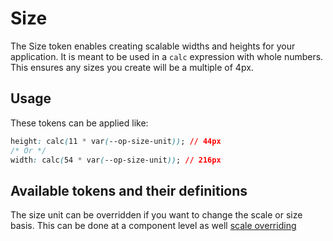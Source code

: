 
<Meta title='Tokens/Sizing' />

# Size

<div
  dangerouslySetInnerHTML={{
    __html: createSourceCodeLink({ link: 'core/tokens/base_tokens.scss' }).outerHTML,
  }}
></div>

The Size token enables creating scalable widths and heights for your application. It is meant to be used in a `calc` expression with whole numbers. This ensures any sizes you create will be a multiple of 4px.

## Usage

These tokens can be applied like:

```css
height: calc(11 * var(--op-size-unit)); // 44px
/* Or */
width: calc(54 * var(--op-size-unit)); // 216px
```

## Available tokens and their definitions

<DesignTokenDocBlock categoryName="Size Scale" viewType="card" />

The size unit can be overridden if you want to change the scale or size basis. This can be done at a component level as well [scale overriding](?path=/docs/overview-scale-overriding--docs#unit-scale-overriding)
